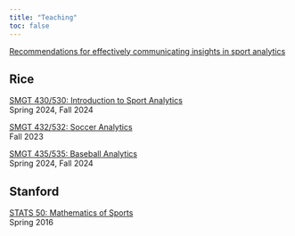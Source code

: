 ```yaml
---
title: "Teaching"
toc: false
---
```


[Recommendations for effectively communicating insights in sport analytics](recommendations/index.qmd)

## Rice
[SMGT 430/530: Introduction to Sport Analytics](smgt430/index.qmd)\
Spring 2024, Fall 2024

[SMGT 432/532: Soccer Analytics](smgt432/index.qmd)\
Fall 2023

[SMGT 435/535: Baseball Analytics](smgt435/index.qmd)\
Spring 2024, Fall 2024

## Stanford
[STATS 50: Mathematics of Sports](https://web.stanford.edu/class/stats50/){target="_blank"}\
Spring 2016
